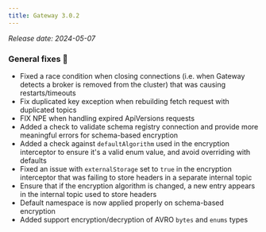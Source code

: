 ```yaml
---
title: Gateway 3.0.2
---
```


*Release date: 2024-05-07*

### General fixes 🔨

- Fixed a race condition when closing connections (i.e. when Gateway detects a broker is removed from the cluster) that was causing restarts/timeouts
- Fix duplicated key exception when rebuilding fetch request with duplicated topics
- FIX NPE when handling expired ApiVersions requests
- Added a check to validate schema registry connection and provide more meaningful errors for schema-based encryption
- Added a check against `defaultAlgorithm` used in the encryption interceptor to ensure it's a valid enum value, and avoid overriding with defaults
- Fixed an issue with `externalStorage` set to `true` in the encryption interceptor that was failing to store headers in a separate internal topic
- Ensure that if the encryption algorithm is changed, a new entry appears in the internal topic used to store headers
- Default namespace is now applied properly on schema-based encryption
- Added support encryption/decryption of AVRO `bytes` and `enums` types
